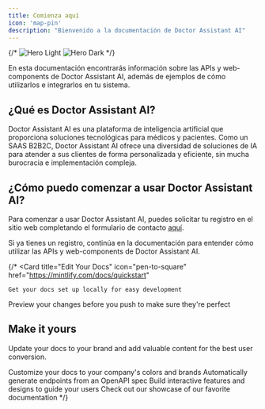 ```yaml
---
title: Comienza aquí
icon: 'map-pin'
description: "Bienvenido a la documentación de Doctor Assistant AI"
---
```


{/* <img
  className="block dark:hidden"
  src="/images/hero-light.png"
  alt="Hero Light"
/>
<img
  className="hidden dark:block"
  src="/images/hero-dark.png"
  alt="Hero Dark"
/> */}

En esta documentación encontrarás información sobre las APIs y web-components de Doctor Assistant AI, 
además de ejemplos de cómo utilizarlos e integrarlos en tu sistema.

## ¿Qué es Doctor Assistant AI?

Doctor Assistant AI es una plataforma de inteligencia artificial que proporciona soluciones tecnológicas para médicos y pacientes. 
Como un SAAS B2B2C, Doctor Assistant AI ofrece una diversidad de soluciones de IA para atender a sus clientes de forma 
personalizada y eficiente, sin mucha burocracia e implementación compleja.

## ¿Cómo puedo comenzar a usar Doctor Assistant AI?

Para comenzar a usar Doctor Assistant AI, puedes solicitar tu registro en el sitio web completando el formulario de 
contacto [aquí](https://www.doctorassistant.ai/prontuario/#contato).

Si ya tienes un registro, continúa en la documentación para entender cómo utilizar las APIs y web-components de 
Doctor Assistant AI.

{/* <CardGroup cols={2}>
  <Card
    title="Edit Your Docs"
    icon="pen-to-square"
    href="https://mintlify.com/docs/quickstart"
  >
    Get your docs set up locally for easy development
  </Card>
  <Card
    title="Preview Changes"
    icon="image"
    href="https://mintlify.com/docs/development"
  >
    Preview your changes before you push to make sure they're perfect
  </Card>
</CardGroup>

## Make it yours

Update your docs to your brand and add valuable content for the best user conversion.

<CardGroup cols={2}>
  <Card
    title="Customize Style"
    icon="palette"
    href="https://mintlify.com/docs/settings/global"
  >
    Customize your docs to your company's colors and brands
  </Card>
  <Card
    title="Reference APIs"
    icon="code"
    href="https://mintlify.com/docs/api-playground/openapi"
  >
    Automatically generate endpoints from an OpenAPI spec
  </Card>
  <Card
    title="Add Components"
    icon="screwdriver-wrench"
    href="https://mintlify.com/docs/content/components/accordions"
  >
    Build interactive features and designs to guide your users
  </Card>
  <Card
    title="Get Inspiration"
    icon="stars"
    href="https://mintlify.com/customers"
  >
    Check out our showcase of our favorite documentation
  </Card>
</CardGroup> */}
